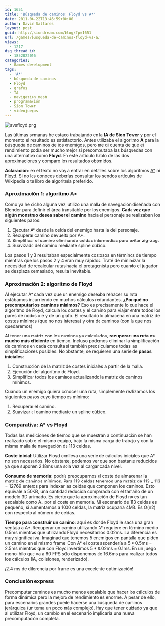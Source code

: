 ```yaml
---
id: 1651
title: 'Búsqueda de caminos: Floyd vs A*'
date: 2011-06-22T13:46:59+00:00
author: David Saltares
layout: post
guid: http://siondream.com/blog/?p=1651
url: /games/busqueda-de-caminos-floyd-vs-a/
views:
  - 1217
dsq_thread_id:
  - 1852022056
categories:
  - Games development
tags:
  - 'A*'
  - búsqueda de caminos
  - Floyd
  - grafos
  - IA
  - navigation mesh
  - programación
  - Sion Tower
  - videojuegos
---
```


![avsfloyd.png](/img/wp/avsfloyd.webp)

Las últimas semanas he estado trabajando en la **IA de Sion Tower** y por el momento el resultado es satisfactorio. Antes utilizaba el algoritmo **A** para la búsqueda de caminos de los enemigos, pero me di cuenta de que el rendimiento podía ser mucho mejor si precomputaba las búsquedas con una alternativa como **Floyd**. En este artículo hablo de las dos aproximaciones y comparo los resultados obtenidos.

**Aclaración**: en el texto no voy a entrar en detalles sobre los algoritmos [A\*](http://en.wikipedia.org/wiki/A*_search_algorithm) ni [Floyd](http://en.wikipedia.org/wiki/Floyd%E2%80%93Warshall_algorithm). Si no los conoces deberías consultar los sendos artículos de Wikipedia o tu libro de algoritmia preferido.

### Aproximación 1: algoritmo A\*

Como ya he dicho alguna vez, utilizo una malla de navegación diseñada con Blender para definir el área transitable por los enemigos. **Cada vez que algún monstruo desea saber el camino** hacia el personaje se realizaban los siguientes pasos:

1.  Ejecutar A\* desde la celda del enemigo hasta la del personaje.
2.  Recuperar camino devuelto por A\*.
3.  Simplificar el camino eliminando celdas intermedias para evitar zig-zag.
4.  Suavizado del camino mediante spline cúbico.

Los pasos 1 y 3 resultaban especialmente costosos en términos de tiempo mientras que los pasos 2 y 4 eran muy rápidos. Traté de minimizar la necesidad de recalcular rutas hacia el protagonista pero cuando el jugador se desplaza demasiado, resulta inevitable.

### Aproximación 2: algoritmo de Floyd

Al ejecutar A\* cada vez que un enemigo deseaba rehacer su ruta estábamos incurriendo en muchos cálculos redundantes. **¿Por qué no precomputar los caminos mínimos?** Eso es precisamente lo que hace el algoritmo de Floyd, calcula los costes y el camino para viajar entre todos los pares de nodos x e y de un grafo. El resultado lo almacena en una matriz de costes mínimos (que no nos interesa) y otra de caminos (con la que nos quedaremos).

Al tener una matriz con los caminos ya calculados, **recuperar una ruta es mucho más eficiente** en tiempo. Incluso podemos eliminar la simplificación de caminos en cada consulta si también precalculamos todas las simplificaciones posibles. No obstante, se requieren una serie de **pasos iniciales**:

1.  Construcción de la matriz de costes iniciales a partir de la malla.
2.  Ejecución del algoritmo de Floyd.
3.  Simplificar todos los caminos actualizando la matriz de caminos mínimos.

Cuando un enemigo quiera conocer una ruta, simplemente realizamos los siguientes pasos cuyo tiempo es mínimo:

1.  Recuperar el camino.
2.  Suavizar el camino mediante un spline cúbico.

### Comparativa: A\* vs Floyd

Todas las mediciones de tiempo que se muestran a continuación se han realizado sobre el mismo equipo, bajo la misma carga de trabajo y con la misma malla de navegación de 113 celdas.

**Coste inicial**: Utilizar Floyd conlleva una serie de cálculos iniciales que A\* no son necesarios. No obstante, podemos ver que son bastante reducidos ya que suponen 2.18ms una sola vez al cargar cada nivel.

**Consumo de memoria**: podría preocuparnos el coste de almacenar la matriz de caminos mínimos. Para 113 celdas tenemos una matriz de 113 _ 113 = 12769 enteros para indexar las celdas que componen los caminos. Esto equivale a 50KB, una cantidad reducida comparada con el tamaño de un modelo 3D animado. Es cierto que la aproximación de Floyd no es tan escalable como A_ por el coste en memoria. Mi escenario de 113 celdas es pequeño, si aumentamos a 1000 celdas, la matriz ocuparía 4MB. Es O(n2) con respecto al número de celdas.

**Tiempo para construir un camino**: aquí es donde Floyd le saca una gran ventaja a A*. Recuperar un camino utilizando A* requiere en término medio 0.5ms mientras que utilizando Floyd necesitamos 0.02ms. La diferencia es muy significativa. Imaginad que tenemos 5 enemigos en pantalla que piden un camino en el mismo frame. Con A* el coste ascendería a 5 * 0.5ms = 2.5ms mientras que con Floyd invertimos 5 \* 0.02ms = 0.1ms. En un juego mono-hilo que va a 60 FPS sólo disponemos de 16.6ms para realizar todos los cálculos (IA, colisiones, renderizado).

¡2.4 ms de diferencia por frame es una excelente optimización!

### Conclusión express

Precomputar caminos es mucho menos escalable que hacer los cálculos de forma dinámica pero la mejora de rendimiento es enorme. A pesar de ello, para escenarios grandes puede hacerse una búsqueda de caminos jerárquica (un tema un poco más complejo). Hay que tener cuidado ya que al utilizar Floyd, un cambio en el escenario implicaría una nueva precomputación completa.
